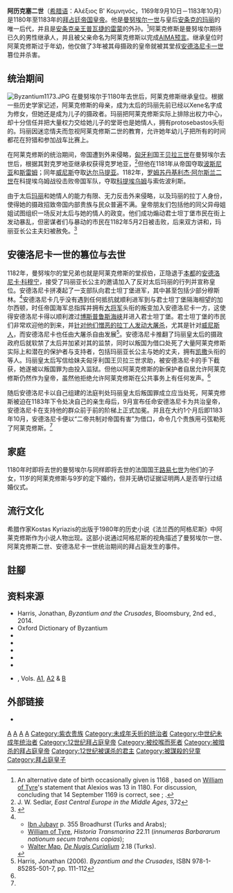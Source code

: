 {{Infobox monarch
|name            =阿莱克修斯二世·科穆宁<br>Αλέξιος Β' Κομνηνός
|title           =[[拜占庭皇帝列表|羅馬人的皇帝與獨裁者]]
|image= 142 - Alexios II Komnenos (Mutinensis - color).png
|caption         =出自15世紀手抄本(Mutinensis gr. 122)內的皇帝阿歷克塞二世的微型畫像
|succession      =[[拜占庭帝国|拜占庭帝国]]皇帝
|reign           =1180年9月24日{{snd}}1183年10月
|coronation      =
|predecessor     =[[曼努埃尔一世_(拜占庭)|曼努埃尔一世]]
|successor       =[[安德洛尼卡一世·科穆宁|安德洛尼卡一世]]
|spouse          ={{tsl|en|Agnes of France (Byzantine empress)|法兰西的阿格尼斯}}
|issue           =
|full name       =
|father          =[[曼努埃尔一世_(拜占庭)|曼努埃尔一世]]
|mother          =[[安条克的玛丽|安条克的玛丽]]
|birth_date      ={{Birth date|1169|9|10|df=y}}
|birth_place     =[[君士坦丁堡|君士坦丁堡]]
|death_date      =1183年10月（14岁）
|death_place     =君士坦丁堡 
|place of burial = 
}}

{{About|12世纪的拜占庭皇帝阿莱克修斯二世|1297年到1330年的特拉比松皇帝|阿莱克修斯二世 (特拉比松)}}
{{other people|阿莱克修斯·科穆宁}}

'''阿历克塞二世'''（[[希腊语|希腊语]]：Αλέξιος Β' Κομνηνός，1169年9月10日－1183年10月）是1180年至1183年的[[拜占廷帝国|拜占廷帝国]][[拜占廷帝国皇帝列表|皇帝]]。他是[[曼努埃爾一世_(拜占庭)|曼努埃尔一世]]与皇后[[安条克的玛丽|安条克的玛丽]]的唯一后代，并且是[[安条克亲王|安条克亲王]][[普瓦捷的雷蒙|普瓦捷的雷蒙]]的外孙。<ref>An alternative date of birth occasionally given is 1168 {{Harv|van Dieten|1975|p=169}}, based on [[William_of_Tyre|William of Tyre]]'s statement that Alexios was 13 in 1180. For discussion, concluding that 14 September 1169 is correct, see {{Harv|Wirth|1956}}; {{Harv|Magoulias|1984|p=383}}.</ref>阿莱克修斯是曼努埃尔期待已久的男性继承人，并且被父亲命名为阿莱克修斯以完成[[AIMA预言|AIMA预言]]。继承皇位时阿莱克修斯过于年幼，他仅做了3年被其母摄政的皇帝就被其堂叔[[安德洛尼卡一世·科穆宁|安德洛尼卡一世]]篡位并杀害。

==统治期间==
[[Image:Byzantium1173.JPG|thumb]]
在曼努埃尔于1180年去世后，阿莱克修斯继承皇位。根据一些历史学家记述，阿莱克修斯的母亲，成为太后的玛丽先前已经以Xene名字成为修女，但她还是成为儿子的摄政者。玛丽把阿莱克修斯实际上排除出权力中心，却十分信任并把大量权力交给她儿子的堂哥也是她情人，拥有protosebastos头衔的{{tsl|en|Alexios Komnenos (protosebastos)|阿莱克修斯·科穆宁 (protosebastos)|阿莱克修斯·科穆宁}}。玛丽因迷恋情夫而忽视阿莱克修斯二世的教育，允许她年幼儿子把所有的时间都花在狩猎和参加战车比赛上。

在阿莱克修斯的统治期间，帝国遭到外来侵略，[[匈牙利王国|匈牙利]]国王[[贝拉三世|贝拉三世]]在曼努埃尔去世后，根据其對克罗地亚继承权获得克罗地亚，<ref name="JWS372">J. W. Sedlar, ''East Central Europe in the Middle Ages'', 372</ref>但他在1181年从帝国夺取[[波斯尼亚地区|波斯尼亚]]和[[斯雷姆|斯雷姆]]；同年[[威尼斯共和国|威尼斯]]夺取[[达尔马提亚|达尔马提亚]]。1182年，[[罗姆苏丹|罗姆苏丹]][[基利杰阿尔斯兰二世|基利杰·阿尔斯兰二世]]在科提埃乌姆战役击败帝国军队，夺取[[屈塔希亚|科提埃乌姆]]与索佐波利斯。

由于太后[[安条克的玛丽|玛丽]]和她情人的能力有限、无力反击外来侵略，以及玛丽的拉丁人身份，使得她的摄政招致帝国内部贵族与民众普遍不满。皇帝朋友们包括他的同父异母姐姐{{tsl|en|Maria Komnene (Porphyrogenita)|玛利亚·科穆宁娜 (紫衣贵族)|玛丽亚·科穆宁娜}}试图组织一场反对太后与她的情人的政变。他们成功煽动君士坦丁堡市民在街上发动暴乱，但密谋者们与暴动的市民在1182年5月2日被击败，后来双方讲和，玛丽亚长公主夫妇被赦免。<ref name="EB1911">{{EB1911|inline=y|wstitle=Alexius II.|volume=1|page=577|first=John Bagnell|last=Bury|authorlink=J. B. Bury}}</ref>

==安德洛尼卡一世的篡位与去世==
1182年，曼努埃尔的堂兄弟也就是阿莱克修斯的堂叔伯，正隐退于[[本都|本都]]的[[安德洛尼卡一世_(拜占庭)|安德洛尼卡·科穆宁]]，接受了玛丽亚长公主的邀请加入了反对太后玛丽的行列并宣称皇位。安德洛尼卡拼凑起了一支部队向君士坦丁堡进军，其中甚至包括少部分穆斯林。<ref>
* [[Ibn_Jubayr|Ibn Jubayr]] p. 355 Broadhurst (Turks and Arabs);{{full citation needed|date=January 2014}}
* [[William_of_Tyre|William of Tyre]], ''Historia Transmarina'' 22.11 (''innumeras Barbararum nationum secum trahens copias'');{{full citation needed|date=January 2014}}
* [[Walter_Map|Walter Map]], ''[[De_Nugis_Curialium|De Nugis Curialium]]'' 2.18 (Turks).{{full citation needed|date=January 2014}}
</ref>安德洛尼卡几乎没有遇到任何抵抗就顺利进军到与君士坦丁堡隔海相望的加尔西顿，时任帝国海军总指挥并拥有[[大将军_(拜占庭)|大将军]]头衔的{{tsl|en|Andronikos Kontostephanos|安德洛尼卡·康多提斯法诺斯}}叛变加入安德洛尼卡一方，这使得安德洛尼卡得以顺利渡过[[博斯普鲁斯海峡|博斯普鲁斯海峡]]并进入君士坦丁堡。{{sfn|Angold|1997|p=267}}君士坦丁堡的市民们非常欢迎他的到来，并[[拉丁大屠杀|针对他们憎恶的拉丁人发动大屠杀]]，尤其是针对[[威尼斯共和国|威尼斯人]]，而安德洛尼卡也任由大屠杀自由发展<ref>Harris, Jonathan (2006). ''Byzantium and the Crusades'', ISBN 978-1-85285-501-7, pp. 111-112</ref>。安德洛尼卡推翻了玛丽皇太后的摄政政府后就软禁了太后并加紧对其的监禁，同时以叛国为借口处死了大量阿莱克修斯实际上和潜在的保护者与支持者，包括玛丽亚长公主与她的丈夫，拥有[[凯撒_(头衔)|凯撒]]头衔的{{tsl|en|Renier of Montferrat|孟菲斯的雷尼埃}}等人。玛丽皇太后写信给妹夫匈牙利国王贝拉三世求助，被安德洛尼卡的手下截获，她遂被以叛国罪为由投入监狱。但他以阿莱克修斯的新保护者自居允许阿莱克修斯仍然作为皇帝，虽然他拒绝允许阿莱克修斯在公共事务上有任何发声。<ref name="EB1911"/>

随后安德洛尼卡以自己组建的法庭判处玛丽皇太后叛国罪成立应当处死，阿莱克修斯被迫在1183年下令处决自己的亲生母后，9月宣布任命安德洛尼卡为共治皇帝，安德洛尼卡在支持他的群众前于{{tsl|en|Church of Christ of the Chalkè|Christ of the Chalkè教堂}}前的阶梯上正式加冕。并且在大约1个月后即1183年10月，安德洛尼卡便以“二帝共制对帝国有害”为借口，命令几个贵族用弓弦勒死了阿莱克修斯。<ref name="EB1911"/>

==家庭==
1180年时即将去世的曼努埃尔与同样即将去世的法国国王[[路易七世_(法兰西)|路易七世]]为他们的子女，11岁的阿莱克修斯与9岁的{{tsl|en|Agnes of France (Byzantine empress)|法兰西的阿格尼斯}}定下婚约，但并无确切证据证明两人是否举行过结婚仪式。

==流行文化==
希腊作家Kostas Kyriazis的出版于1980年的历史小说《法兰西的阿格尼斯》中阿莱克修斯作为小说人物出现。这部小说通过阿格尼斯的视角描述了曼努埃尔一世、阿莱克修斯二世、安德洛尼卡一世统治期间的拜占庭发生的事件。

== 註腳 ==
{{Reflist|colwidth=30}}

== 资料来源 ==
* Harris, Jonathan, ''Byzantium and the Crusades'', Bloomsbury, 2nd ed., 2014. {{ISBN|978-1-78093-767-0}}
*Oxford Dictionary of Byzantium
*{{Citation | last=Magdalino | first=Paul|authorlink=Paul Magdalino |title=The Empire of Manuel I Komnenos |year=1993}}
*{{Citation | last=Magoulias | first=Harry J., translator | title=O city of Byzantium: annals of Niketas Choniates | publisher=Wayne State University Press | place=Detroit | year=1984 | isbn=0-8143-1764-2 }}
*{{Citation | last=van Dieten | first=J. L., editor | title=Nicetae Choniatae historia | publisher=De Gruyter | place=Berlin | year=1975 }}
*{{Citation | last=Wirth | first=Peter | title=Wann wurde Kaiser Alexios II. geboren? [When was Emperor Alexios II born?] | journal=[[Byzantinische_Zeitschrift|Byzantinische Zeitschrift]] | volume=49 | year=1956 | pages=65–67 | doi=10.1515/byzs.1956.49.1.65}}
*{{Citation | last = Plate | first = William | authorlink = | title = Alexios II Komnenos | editor = [[威廉·史密斯_(辞书编纂家)|威廉·史密斯]] | encyclopedia = [[Dictionary_of_Greek_and_Roman_Biography_and_Mythology|Dictionary of Greek and Roman Biography and Mythology]] | volume = 1 | pages = 130 | publisher = [[Little,_Brown_and_Company|Little, Brown and Company]] | location = Boston | year = 1867 | url = http://quod.lib.umich.edu/cgi/t/text/pageviewer-idx?c=moa;cc=moa;idno=acl3129.0001.001;q1=demosthenes;size=l;frm=frameset;seq=145;page=root;view=image}}
* {{cite book | last = Varzos | first = Konstantinos | script-title=el:Η Γενεαλογία των Κομνηνών | trans_title = The Genealogy of the Komnenoi | location = Thessaloniki | year = 1984 | publisher = Byzantine Research Centre | language = el}}, Vols. [https://web.archive.org/web/20140203072515/http://www.kbe.auth.gr/bkm20a1.pdf A1], [https://web.archive.org/web/20160303174544/http://www.kbe.auth.gr/bkm20a2.pdf A2] & [https://web.archive.org/web/20160303171134/http://www.kbe.auth.gr/bkm20b.pdf B]

==外部链接==
*{{tsl|en|Pseudo-Alexios II|伪阿莱克修斯二世}}

{{s-start}}
{{s-hou|科穆宁王朝|1169年|9月10日|1183年|10月}}
{{s-reg|}}
{{s-bef
| before = [[曼努埃尔一世_(拜占庭)|曼努埃尔一世]]
}}
{{s-ttl
| title = [[拜占庭皇帝列表|拜占庭皇帝]]
| years = 1180年9月24日{{snd}}1183年10月
}}
{{s-aft
| after = [[安德洛尼卡一世_(拜占庭)|安德洛尼卡一世]]
}}
{{s-end}}

{{拜占庭皇帝}}
{{科穆宁家族成员}}
{{Authority control}}

[[Category:拜占庭皇帝|A]]
[[Category:科穆宁王朝|A]]
[[Category:1169年出生|A]]
[[Category:1183年逝世|A]]
[[Category:紫衣贵族|Category:紫衣贵族]]
[[Category:未成年夭折的统治者|Category:未成年夭折的统治者]]
[[Category:中世纪未成年统治者|Category:中世纪未成年统治者]]
[[Category:12世纪拜占庭皇帝|Category:12世纪拜占庭皇帝]]
[[Category:被绞喉而死者|Category:被绞喉而死者]]
[[Category:被暗杀的拜占庭皇帝|Category:被暗杀的拜占庭皇帝]]
[[Category:12世纪被谋杀的君主|Category:12世纪被谋杀的君主]]
[[Category:被謀殺的兒童|Category:被謀殺的兒童]]
[[Category:拜占庭皇子|Category:拜占庭皇子]]